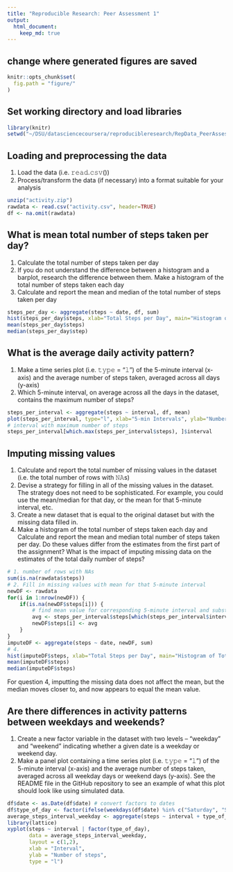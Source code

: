 ```yaml
---
title: "Reproducible Research: Peer Assessment 1"
output: 
  html_document:
    keep_md: true
---
```


## change where generated figures are saved
```r
knitr::opts_chunk$set(
  fig.path = "figure/"
)
```

## Set working directory and load libraries
```r
library(knitr)
setwd("~/DSU/datasciencecoursera/reproducibleresearch/RepData_PeerAssessment1")
```


## Loading and preprocessing the data
1. Load the data (i.e. 𝚛𝚎𝚊𝚍.𝚌𝚜𝚟())
2. Process/transform the data (if necessary) into a format suitable for your analysis
```r
unzip("activity.zip")
rawdata <- read.csv("activity.csv", header=TRUE)
df <- na.omit(rawdata)
```

## What is mean total number of steps taken per day?
1. Calculate the total number of steps taken per day
2. If you do not understand the difference between a histogram and a barplot, research the difference between them. Make a histogram of the total number of steps taken each day
3. Calculate and report the mean and median of the total number of steps taken per day
```r
steps_per_day <- aggregate(steps ~ date, df, sum)
hist(steps_per_day$steps, xlab="Total Steps per Day", main="Histogram of Total Number of Steps per Day")
mean(steps_per_day$steps)
median(steps_per_day$step)
```

## What is the average daily activity pattern?
1. Make a time series plot (i.e. 𝚝𝚢𝚙𝚎 = "𝚕") of the 5-minute interval (x-axis) and the average number of steps taken, averaged across all days (y-axis)
2. Which 5-minute interval, on average across all the days in the dataset, contains the maximum number of steps?
```r
steps_per_interval <- aggregate(steps ~ interval, df, mean)
plot(steps_per_interval, type="l", xlab="5-min Intervals", ylab="Number of Steps", main="Average Number of Steps Across All Days" )
# interval with maximum number of steps
steps_per_interval[which.max(steps_per_interval$steps), ]$interval
```


## Imputing missing values
1. Calculate and report the total number of missing values in the dataset (i.e. the total number of rows with 𝙽𝙰s)
2. Devise a strategy for filling in all of the missing values in the dataset. The strategy does not need to be sophisticated. For example, you could use the mean/median for that day, or the mean for that 5-minute interval, etc.
3. Create a new dataset that is equal to the original dataset but with the missing data filled in.
4. Make a histogram of the total number of steps taken each day and Calculate and report the mean and median total number of steps taken per day. Do these values differ from the estimates from the first part of the assignment? What is the impact of imputing missing data on the estimates of the total daily number of steps?
```r
# 1. number of rows with NAs
sum(is.na(rawdata$steps))
# 2. Fill in missing values with mean for that 5-minute interval
newDF <- rawdata
for(i in 1:nrow(newDF)) {
    if(is.na(newDF$steps[i])) {
        # find mean value for corresponding 5-minute interval and substitute avg steps for the NA
        avg <- steps_per_interval$steps[which(steps_per_interval$interval == newDF$interval[i])]
        newDF$steps[i] <- avg
    }
}
imputeDF <- aggregate(steps ~ date, newDF, sum)
# 4. 
hist(imputeDF$steps, xlab="Total Steps per Day", main="Histogram of Total Number of Steps per Day (Imputed)")
mean(imputeDF$steps)
median(imputeDF$steps)
```
For question 4, imputting the missing data does not affect the mean, but the median moves closer to, and now appears to equal the mean value. 

## Are there differences in activity patterns between weekdays and weekends?
1. Create a new factor variable in the dataset with two levels – “weekday” and “weekend” indicating whether a given date is a weekday or weekend day.
2. Make a panel plot containing a time series plot (i.e. 𝚝𝚢𝚙𝚎 = "𝚕") of the 5-minute interval (x-axis) and the average number of steps taken, averaged across all weekday days or weekend days (y-axis). See the README file in the GitHub repository to see an example of what this plot should look like using simulated data.

```r
df$date <- as.Date(df$date) # convert factors to dates
df$type_of_day <- factor(ifelse(weekdays(df$date) %in% c("Saturday", "Sunday"), "weekend", "weekday"), levels=c("weekday", "weekend"))
average_steps_interval_weekday <- aggregate(steps ~ interval + type_of_day, df, mean)
library(lattice)
xyplot(steps ~ interval | factor(type_of_day), 
       data = average_steps_interval_weekday,
       layout = c(1,2),
       xlab = "Interval",
       ylab = "Number of steps",
       type = "l")
```
